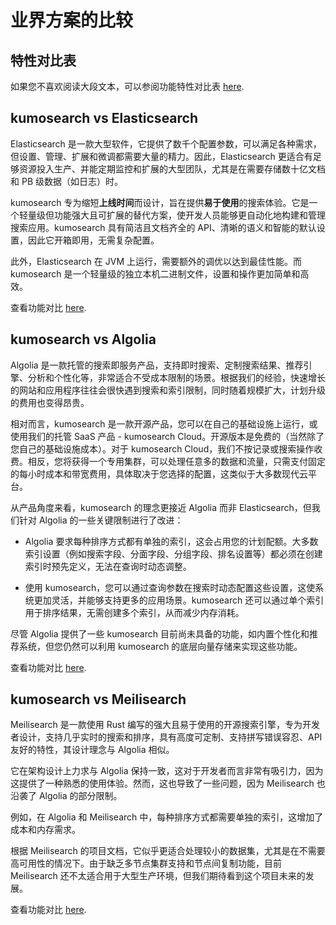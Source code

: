 # 业界方案的比较

## 特性对比表

如果您不喜欢阅读大段文本，可以参阅功能特性对比表 [here](https://kumosearch.com/kumosearch-vs-algolia-vs-elasticsearch-vs-meilisearch/).

## kumosearch vs Elasticsearch

Elasticsearch 是一款大型软件，它提供了数千个配置参数，可以满足各种需求，但设置、管理、扩展和微调都需要大量的精力。因此，Elasticsearch 更适合有足够资源投入生产、并能定期监控和扩展的大型团队，尤其是在需要存储数十亿文档和 PB 级数据（如日志）时。

kumosearch 专为缩短**上线时间**而设计，旨在提供**易于使用**的搜索体验。它是一个轻量级但功能强大且可扩展的替代方案，使开发人员能够更自动化地构建和管理搜索应用。kumosearch 具有简洁且文档齐全的 API、清晰的语义和智能的默认设置，因此它开箱即用，无需复杂配置。

此外，Elasticsearch 在 JVM 上运行，需要额外的调优以达到最佳性能。而 kumosearch 是一个轻量级的独立本机二进制文件，设置和操作更加简单和高效。

查看功能对比 [here](https://kumosearch.com/kumosearch-vs-algolia-vs-elasticsearch-vs-meilisearch/).

## kumosearch vs Algolia

Algolia 是一款托管的搜索即服务产品，支持即时搜索、定制搜索结果、推荐引擎、分析和个性化等，非常适合不受成本限制的场景。根据我们的经验，快速增长的网站和应用程序往往会很快遇到搜索和索引限制，同时随着规模扩大，计划升级的费用也变得昂贵。

相对而言，kumosearch 是一款开源产品，您可以在自己的基础设施上运行，或使用我们的托管 SaaS 产品 - kumosearch Cloud。开源版本是免费的（当然除了您自己的基础设施成本）。对于 kumosearch Cloud，我们不按记录或搜索操作收费。相反，您将获得一个专用集群，可以处理任意多的数据和流量，只需支付固定的每小时成本和带宽费用，具体取决于您选择的配置，这类似于大多数现代云平台。

从产品角度来看，kumosearch 的理念更接近 Algolia 而非 Elasticsearch，但我们针对 Algolia 的一些关键限制进行了改进：

- Algolia 要求每种排序方式都有单独的索引，这会占用您的计划配额。大多数索引设置（例如搜索字段、分面字段、分组字段、排名设置等）都必须在创建索引时预先定义，无法在查询时动态调整。

- 使用 kumosearch，您可以通过查询参数在搜索时动态配置这些设置，这使系统更加灵活，并能够支持更多的应用场景。kumosearch 还可以通过单个索引用于排序结果，无需创建多个索引，从而减少内存消耗。

尽管 Algolia 提供了一些 kumosearch 目前尚未具备的功能，如内置个性化和推荐系统，但您仍然可以利用 kumosearch 的底层向量存储来实现这些功能。

查看功能对比 [here](https://kumosearch.com/kumosearch-vs-algolia-vs-elasticsearch-vs-meilisearch/).

## kumosearch vs Meilisearch

Meilisearch 是一款使用 Rust 编写的强大且易于使用的开源搜索引擎，专为开发者设计，支持几乎实时的搜索和排序，具有高度可定制、支持拼写错误容忍、API友好的特性，其设计理念与 Algolia 相似。

它在架构设计上力求与 Algolia 保持一致，这对于开发者而言非常有吸引力，因为这提供了一种熟悉的使用体验。然而，这也导致了一些问题，因为 Meilisearch 也沿袭了 Algolia 的部分限制。

例如，在 Algolia 和 Meilisearch 中，每种排序方式都需要单独的索引，这增加了成本和内存需求。

根据 Meilisearch 的项目文档，它似乎更适合处理较小的数据集，尤其是在不需要高可用性的情况下。由于缺乏多节点集群支持和节点间复制功能，目前 Meilisearch 还不太适合用于大型生产环境，但我们期待看到这个项目未来的发展。

查看功能对比 [here](https://kumosearch.com/kumosearch-vs-algolia-vs-elasticsearch-vs-meilisearch/).
